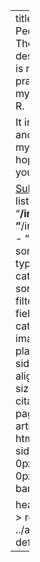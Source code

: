 ---
title: "Meeting People Where They R"
description: |
  This is my blog where I practice sharing my curiosity about R.
  
  It includes notes and tutorials for my future self and hopefully also for you.

  [Subscribe via RSS](/index.xml)
listing: 
  contents: 
    - "**/index.qmd"
    - "**/index.markdown"
    - "**/index.md"
  sort: "date desc"
  type: default
  categories: false
  sort-ui: false
  filter-ui: false
  fields: [title, author, categories, date, image]
  image-placeholder: sidebar.jpg
  image-align: right
  page-size: 5
  feed: true
citation: false
page-layout: article
format: 
  html: 
    grid:
      sidebar-width: 0px
      margin-width: 0px 
title-block-banner: false

header-includes: >
  <link rel="stylesheet" href="../assets/listing-default.css">
resources:
  - ../assets/listing-default.css
---